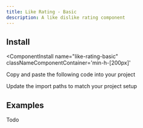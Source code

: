 ```yaml
---
title: Like Rating - Basic
description: A like dislike rating component
---
```




<ComponentPreview 
  name="like-rating-basic-ex-01"     
  classNameComponentContainer='min-h-[200px]' 
/>


## Install
<ComponentInstall
  name="like-rating-basic"     
  classNameComponentContainer='min-h-[200px]' 
>
<CLIInstall  name="like-rating-basic"   />

<ManualInstall>

<Steps>

<Step>

Copy and paste the following code into your project

</Step>

<ComponentSource name="like-rating-basic"/>

<Step>

Update the import paths to match your project setup

</Step>

</Steps>


</ManualInstall>


</ComponentInstall>


## Examples

Todo



